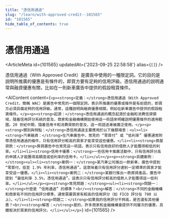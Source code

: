 ```yaml
---
title: "憑信用通過"
slug: "/learn/with-approved-credit--101565"
id: "101565"
hide_table_of_contents: true
---
```



# 憑信用通過

<ArticleMeta id={101565} updatedAt={'2023-09-25 22:58:58'} alias={`[]`} />
<div className='border-solid border-b border-t-0 my-4 border-[var(--ifm-color-gray-300)]' />

憑信用通過（With Approved Credit）是廣告中使用的一種限定詞。它的目的是説明所推廣的優惠是有條件的，即買方要有足夠的信用評級。憑信用通過的説明通常與融資優惠有關，比如在一則新車廣告中提供的假設租賃條件。

<AIContent content={`<p><strong>定義：</strong>憑信用通過（With Approved Credit，簡稱 WAC）是廣告中常見的一個限定詞，表示所推廣的優惠或條件是有前提的，即買方必須具備足夠的信用評級。通常，這種説明與融資優惠相關，例如在新車廣告中提供的假設租賃條件。</p><p><strong>起源：</strong>憑信用通過的概念起源於金融和消費信貸領域，隨着信用評分系統的普及，商家和金融機構開始使用這一術語來明確説明優惠條件的適用範圍。20 世紀中期，隨着信用卡和消費貸款的普及，這一術語逐漸被廣泛使用。</p><p><strong>類別與特點：</strong>憑信用通過主要應用於以下幾類場景：<ul><li><strong>汽車融資：</strong>在汽車廣告中，常見的 “零首付” 或 “低利率” 優惠通常附帶憑信用通過的條件，只有信用評分較高的買家才能享受這些優惠。</li><li><strong>房屋貸款：</strong>房貸廣告中也常見這一術語，表示只有信用良好的借款人才能獲得較低的利率。</li><li><strong>信用卡優惠：</strong>一些信用卡推廣活動中，只有信用評分高的申請人才能獲得高額度或低利率的信用卡。</li></ul></p><p><strong>具體案例：</strong><ul><li><strong>案例一：</strong>某汽車公司推出一款新車，廣告中提到 “零首付，低至 1.9% 年利率，憑信用通過”。這意味着只有信用評分達到一定標準的買家才能享受這一優惠。</li><li><strong>案例二：</strong>某銀行推出一款房貸產品，廣告中提到 “最低利率 3.5%，憑信用通過”。這表示只有信用評分較高的借款人才能獲得這一低利率。</li></ul></p><p><strong>常見問題：</strong><ul><li><strong>問題一：</strong>什麼是 “信用通過” 的標準？<br/><strong>解答：</strong>不同的金融機構和商家有不同的信用評分標準，通常需要買家有較高的信用評分（如 FICO 評分在 700 以上）。</li><li><strong>問題二：</strong>如果我的信用評分不夠高，是否還有其他優惠？<br/><strong>解答：</strong>是的，許多商家和金融機構會提供不同層次的優惠，具體取決於買家的信用評分。</li></ul></p>`} id={101565} />
